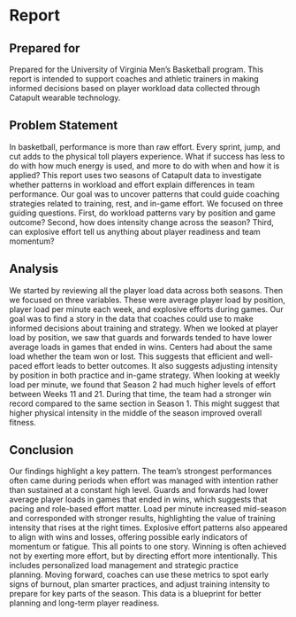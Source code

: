 # Report
## Prepared for
Prepared for the University of Virginia Men's Basketball program. This report is intended to support coaches and athletic trainers in making informed decisions based on player workload data collected through Catapult wearable technology.

## Problem Statement
In basketball, performance is more than raw effort. Every sprint, jump, and cut adds to the physical toll players experience. What if success has less to do with how much energy is used, and more to do with when and how it is applied?
This report uses two seasons of Catapult data to investigate whether patterns in workload and effort explain differences in team performance. Our goal was to uncover patterns that could guide coaching strategies related to training, rest, and in-game effort.
We focused on three guiding questions. First, do workload patterns vary by position and game outcome? Second, how does intensity change across the season? Third, can explosive effort tell us anything about player readiness and team momentum?

## Analysis
We started  by reviewing all the player load data across both seasons. Then we focused on three variables. These were average player load by position, player load per
minute each week, and explosive efforts during games. Our goal was to find a story in the data that coaches could use to make informed decisions about training and
strategy. When we looked at player load by position, we saw that guards and forwards tended to have lower average loads in games that ended in wins. Centers had about
the same load whether the team won or lost. This suggests that efficient and well-paced effort leads to better outcomes. It also suggests adjusting intensity by 
position in both practice and in-game strategy. When looking at weekly load per minute, we found that Season 2 had much higher levels of effort between Weeks 11 and 
21. During that time, the team had a stronger win record compared to the same section in Season 1. This might suggest that higher physical intensity in the middle of 
the season improved overall fitness.

## Conclusion
Our findings highlight a key pattern. The team's strongest performances often came during periods when effort was managed with intention rather than sustained at a constant high level.
Guards and forwards had lower average player loads in games that ended in wins, which suggests that pacing and role-based effort matter. Load per minute increased mid-season and corresponded with stronger results, highlighting the value of training intensity that rises at the right times. Explosive effort patterns also appeared to align with wins and losses, offering possible early indicators of momentum or fatigue.
This all points to one story. Winning is often achieved not by exerting more effort, but by directing effort more intentionally. This includes personalized load management and strategic practice planning. Moving forward, coaches can use these metrics to spot early signs of burnout, plan smarter practices, and adjust training intensity to prepare for key parts of the season. This data is a blueprint for better planning and long-term player readiness.
